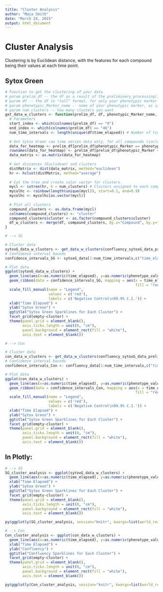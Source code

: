 ```yaml
---
title: "Cluster Analysis"
author: "Maia Smith"
date: "March 24, 2015"
output: html_document
---
```


Cluster Analysis
============

Clustering is by Euclidean distance, with the features for each compound being their values at each time point.

Sytox Green
----------

```r

# Function to get the clustering of your data
# param prelim_df -- the df as a result of the preliminary_processing() function in the GetData script
# param df -- the df in "tall" format, for only your phenotypic marker of interest
# param phenotypic_Marker_name -- name of your phenotypic marker, as is shown in the input dataset (e.g. "SG", "Con")
# param num_clusters -- how many clusters you want
get_data_w_clusters <- function(prelim_df, df, phenotypic_Marker_name, num_clusters) {
  # Parameters
  start_index <- which(colnames(prelim_df) == "0")
  end_index <- which(colnames(prelim_df) == "46")
  num_time_intervals <- length(unique(df$time_elapsed)) # Number of time intervals
  
  # Get Sytox Green raw time series data only, for all compounds (including negative controls)
  data_for_heatmap <- prelim_df[prelim_df$phenotypic_Marker == phenotypic_Marker_name, start_index:end_index]
  rownames(data_for_heatmap) <- prelim_df[prelim_df$phenotypic_Marker == phenotypic_Marker_name,]$Compound
  data_matrix <- as.matrix(data_for_heatmap)
  
  # Get distances (Euclidean) and clusters
  distMatrix <- dist(data_matrix, method="euclidean")
  hr <- hclust(distMatrix, method="average")
  
  # Cut the tree and create color vector for clusters.
  mycl <- cutree(hr, k = num_clusters) # Clusters assigned to each compound.
  mycolhc <- rainbow(length(unique(mycl)), start=0.1, end=0.9)
  mycolhc <- mycolhc[as.vector(mycl)] 
  
  # Plot all clusters
  compound_clusters <- as.data.frame(mycl)
  colnames(compound_clusters) <- "cluster"
  compound_clusters$cluster <- as.factor(compound_clusters$cluster)
  df_w_clusters <- merge(df, compound_clusters, by.x="Compound", by.y="row.names")
}

# --> SG

# Cluster data
sytoxG_data_w_clusters <- get_data_w_clusters(confluency_sytoxG_data_prelim_proc, sytoxG_data, "SG", 12)
# Confidence interval bounds
confidence_intervals_SG <- sytoxG_data[1:num_time_intervals,c("time_elapsed", "phenotype_value.NC.upper", "phenotype_value.NC.mean", "phenotype_value.NC.lower")]

# Plot data
ggplot(sytoxG_data_w_clusters) +
  geom_line(aes(x=as.numeric(time_elapsed), y=as.numeric(phenotype_value), group=Compound, text=Compound)) +
  geom_ribbon(data = confidence_intervals_SG, mapping = aes(x = time_elapsed, ymin = phenotype_value.NC.lower, ymax = phenotype_value.NC.upper,
                                                            fill = "red", colour = NULL), alpha = 0.6) +
  scale_fill_manual(name = "Legend",
                    values = c('red'),
                    labels = c('Negative Control\n99.9% C.I.')) +
  xlab("Time Elapsed") +
  ylab("Sytox Green") +
  ggtitle("Sytox Green Sparklines for Each Cluster") +
  facet_grid(empty~cluster) +
  theme(panel.grid = element_blank(),
        axis.ticks.length = unit(0, "cm"),
        panel.background = element_rect(fill = "white"),
        axis.text = element_blank())

# --> Con

# Cluster data
con_data_w_clusters <- get_data_w_clusters(confluency_sytoxG_data_prelim_proc, confluency_data, "Con", 12)
# Confidence interval bounds
confidence_intervals_Con <- confluency_data[1:num_time_intervals,c("time_elapsed", "phenotype_value.NC.upper", "phenotype_value.NC.mean", "phenotype_value.NC.lower")]

# Plot data
ggplot(con_data_w_clusters) +
  geom_line(aes(x=as.numeric(time_elapsed), y=as.numeric(phenotype_value), group=Compound, text=Compound)) +
  geom_ribbon(data = confidence_intervals_Con, mapping = aes(x = time_elapsed, ymin = phenotype_value.NC.lower, ymax = phenotype_value.NC.upper,
                                                            fill = "red", colour = NULL), alpha = 0.6) +
  scale_fill_manual(name = "Legend",
                    values = c('red'),
                    labels = c('Negative Control\n99.9% C.I.')) +
  xlab("Time Elapsed") +
  ylab("Sytox Green") +
  ggtitle("Sytox Green Sparklines for Each Cluster") +
  facet_grid(empty~cluster) +
  theme(panel.grid = element_blank(),
        axis.ticks.length = unit(0, "cm"),
        panel.background = element_rect(fill = "white"),
        axis.text = element_blank())
```

In Plotly:
--------

```r
# --> SG
SG_cluster_analysis <- ggplot(sytoxG_data_w_clusters) +
  geom_line(aes(x=as.numeric(time_elapsed), y=as.numeric(phenotype_value), group=Compound, text=Compound)) +
  xlab("Time Elapsed") +
  ylab("Sytox Green") +
  ggtitle("Sytox Green Sparklines for Each Cluster") +
  facet_grid(empty~cluster) +
  theme(panel.grid = element_blank(),
        axis.ticks.length = unit(0, "cm"),
        panel.background = element_rect(fill = "white"),
        axis.text = element_blank())

py$ggplotly(SG_cluster_analysis, session="knitr", kwargs=list(world_readable=FALSE, filename="SG_cluster_analysis", fileopt="overwrite"))
```

```r
# --> Con
Con_cluster_analysis <- ggplot(con_data_w_clusters) +
  geom_line(aes(x=as.numeric(time_elapsed), y=as.numeric(phenotype_value), group=Compound, text=Compound)) +
  xlab("Time Elapsed") +
  ylab("Confluency") +
  ggtitle("Confluency Sparklines for Each Cluster") +
  facet_grid(empty~cluster) +
  theme(panel.grid = element_blank(),
        axis.ticks.length = unit(0, "cm"),
        panel.background = element_rect(fill = "white"),
        axis.text = element_blank())

py$ggplotly(Con_cluster_analysis, session="knitr", kwargs=list(world_readable=FALSE, filename="Con_cluster_analysis", fileopt="overwrite"))
```


